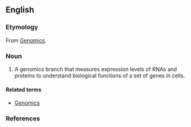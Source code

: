 ==English==
{{wikipedia}}

===Etymology===
From [[Genomics]].

===Noun===
{{en-noun}}
# {{biochemistry}} {{genetics}} A genomics branch that measures expression levels of RNAs and proteins to understand biological functions of a set of genes in cells.

====Related terms====
*[[Genomics]]

===References===